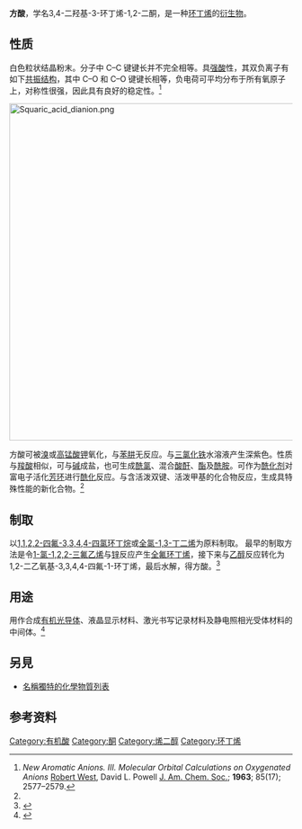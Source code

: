 {{Chembox
|   Name = 方酸
|   NameEn = Squaric acid
|   ImageFile = Squaric acid.svg
|   ImageSize = 100px
|   IUPACName = 3,4-Dihydroxycyclobut-3-ene-1,2-dione
|   IUPACNameZh = 3,4-二羟基-3-环丁烯-1,2-二酮
|   OtherNames = 方形酸<br />方型酸
| Section1 = {{Chembox Identifiers
| CASNo = 2892-51-5
| CASNo_Ref = {{cascite|correct|CAS}}
|    PubChem  =  17913
|  ChemSpiderID_Ref  = {{chemspidercite|correct|chemspider}}|  ChemSpiderID  =  16919
|  InChI  =  1/C4H2O4/c5-1-2(6)4(8)3(1)7/h5-6H
|  InChIKey  =  PWEBUXCTKOWPCW-UHFFFAOYAC
|  StdInChI_Ref  = {{stdinchicite|correct|chemspider}}|  StdInChI  =  1S/C4H2O4/c5-1-2(6)4(8)3(1)7/h5-6H
|  StdInChIKey_Ref  = {{stdinchicite|correct|chemspider}}|  StdInChIKey  =  PWEBUXCTKOWPCW-UHFFFAOYSA-N
|  SMILES  =  c1(c(c(=O)c1=O)O)O
}}
| Section2 = {{Chembox Properties
|   Appearance = 无色晶体
|   Formula = C<sub>4</sub>H<sub>2</sub>O<sub>4</sub>
|   MolarMass = 114.06 g·[[mol|mol]]<sup>−1</sup>
|   Density = 1.82 g·cm<sup>−3</sup> <ref name="merck">[http://assets.chemportals.merck.de/documents/sds/emd/deu/de/8035/803500.pdf Merck公司关于方酸的化学安全信息]</ref>
|   MeltingPt = 293 [[摄氏温标|°C]] (分解)<ref name="merck" />
|   BoilingPt = 
|   pKa = 1.5<ref>Robert West，David L. Powell，New Aromatic Anions．III．Molecular Orbital Calculations on Oxygenated Anions，''[[美国化学会志|J. Am. Chem. Soc.]]'' '''1963'''，''85 (17)''，2577–2579；{{DOI|10.1021/ja00900a010}}．</ref>
|   pKb = 3.4
|   Solubility = 20 g/l (20 °C)<ref name="merck" />
  }}
| Section7 = {{Chembox Hazards
|   EUClass = 刺激性（'''Xi'''）
|   RPhrases = {{R36/37/38}}
|   SPhrases = {{S26}}、{{S37}}
  }}
}}

'''方酸'''，学名3,4-二羟基-3-环丁烯-1,2-二酮，是一种[[环丁烯|环丁烯]]的[[衍生物|衍生物]]。

==性质==
白色粒状结晶粉末。分子中 C–C 键键长并不完全相等。具[[强酸|强酸]]性，其双负离子有如下[[共振结构|共振结构]]，其中 C–O 和 C–O 键键长相等，负电荷可平均分布于所有氧原子上，对称性很强，因此具有良好的稳定性。<ref> ''New Aromatic Anions. III. Molecular Orbital Calculations on Oxygenated Anions'' [[Robert_West|Robert West]], David L. Powell [[J._Am._Chem._Soc.|J. Am. Chem. Soc.]]; '''1963'''; 85(17); 2577–2579.</ref>

{{clear}}
[[Image:Squaric_acid_dianion.png|600px]]{{clear}}

方酸可被[[溴|溴]]或[[高锰酸钾|高锰酸钾]]氧化，与[[苯肼|苯肼]]无反应。与[[三氯化铁|三氯化铁]]水溶液产生深紫色。性质与[[羧酸|羧酸]]相似，可与[[碱|碱]]成盐，也可生成[[酰氯|酰氯]]、混合[[酸酐|酸酐]]、[[酯|酯]]及[[酰胺|酰胺]]。可作为[[酰化剂|酰化剂]]对富电子活化[[芳环|芳环]]进行[[酰化|酰化]]反应。与含活泼双键、活泼甲基的化合物反应，生成具特殊性能的新化合物。<ref name="chemyq" />

== 制取 ==
以[[1,1,2,2-四氟-3,3,4,4-四氯环丁烷|1,1,2,2-四氟-3,3,4,4-四氯环丁烷]]或[[全氯-1,3-丁二烯|全氯-1,3-丁二烯]]为原料制取。 最早的制取方法是令[[1-氯-1,2,2-三氟乙烯|1-氯-1,2,2-三氟乙烯]]与[[锌|锌]]反应产生[[全氟环丁烯|全氟环丁烯]]，接下来与[[乙醇|乙醇]]反应转化为1,2-二乙氧基-3,3,4,4-四氟-1-环丁烯，最后水解，得方酸。<ref>{{cite journal en| title = Hydrolysis Reactions of Halogenated Cyclobutene Ethers: Synthesis of Diketocyclobutenediol | author = J. D. Park, S. Cohen, and J. R. Lacher | journal = [[J._Am._Chem._Soc.|J. Am. Chem. Soc.]] |year = 1962 | volume = 84 | issue = 15 | pages = 2919–2922 | doi = 10.1021/ja00874a015}}</ref> 

==用途==
用作合成[[有机光导体|有机光导体]]、液晶显示材料、激光书写记录材料及静电照相光受体材料的中间体。<ref name="chemyq">{{Cite web |url=http://www.chemyq.com/xz/xz4/33860dvspu.htm |title=方酸；3,4-二羟基-3-环丁烯-1,2-二酮 |access-date=2009-10-12 |archive-date=2019-09-15 |archive-url=https://web.archive.org/web/20190915090304/http://www.chemyq.com/xz/xz4/33860dvspu.htm |dead-url=no }}</ref>

==另見==
* [[名稱獨特的化學物質列表|名稱獨特的化學物質列表]]

==参考资料==
{{reflist}}

{{Authority control}}
[[Category:有机酸|Category:有机酸]]
[[Category:酮|Category:酮]]
[[Category:烯二醇|Category:烯二醇]]
[[Category:环丁烯|Category:环丁烯]]